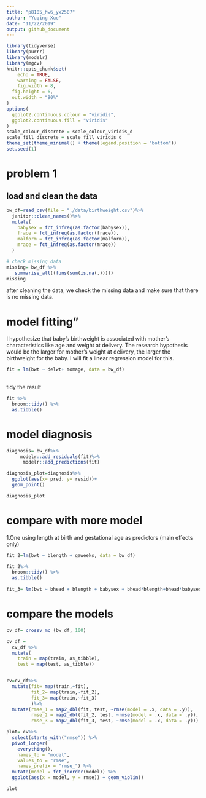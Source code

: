 ```yaml
---
title: "p8105_hw6_yx2507"
author: "Yuqing Xue"
date: "11/22/2019"
output: github_document
---
```


```r
library(tidyverse)
library(purrr)
library(modelr)
library(mgcv)
knitr::opts_chunk$set(
	echo = TRUE,
	warning = FALSE,
	fig.width = 8, 
  fig.height = 6,
  out.width = "90%"
)
options(
  ggplot2.continuous.colour = "viridis",
  ggplot2.continuous.fill = "viridis"
)
scale_colour_discrete = scale_colour_viridis_d
scale_fill_discrete = scale_fill_viridis_d
theme_set(theme_minimal() + theme(legend.position = "bottom"))
set.seed(1)
```


# problem 1

## load and clean the data
```r
bw_df=read_csv(file = "./data/birthweight.csv")%>%
  janitor::clean_names()%>%
  mutate(
    babysex = fct_infreq(as.factor(babysex)),
    frace = fct_infreq(as.factor(frace)),
    malform = fct_infreq(as.factor(malform)),
    mrace = fct_infreq(as.factor(mrace))
  )

# check missing data
missing= bw_df %>%
   summarise_all((funs(sum(is.na(.))))) 
missing
```

after cleaning the data, we check the missing data and make sure that there is no missing data.

# model fitting"
I hypothesize that baby's birthweight is associated with mother's characteristics like age and weight at delivery. The research hypothesis would be the larger for mother's weight at delivery, the larger the birthweight for the baby. I will fit a linear regression model for this.
```r
fit = lm(bwt ~ delwt+ momage, data = bw_df)
  
```

tidy the result 
```r
fit %>% 
  broom::tidy() %>% 
  as.tibble()
```

# model diagnosis
```r
diagnosis= bw_df%>%
     modelr::add_residuals(fit)%>%
      modelr::add_predictions(fit)

diagnosis_plot=diagnosis%>% 
  ggplot(aes(x= pred, y= resid))+
  geom_point()

diagnosis_plot

```

# compare with more model

1.One using length at birth and gestational age as predictors (main effects only)
```r
fit_2=lm(bwt ~ blength + gaweeks, data = bw_df)

fit_2%>%
  broom::tidy() %>% 
  as.tibble()
  
fit_3= lm(bwt ~ bhead + blength + babysex + bhead*blength+bhead*babysex+blength*babysex+ bhead*blength*babysex, data = bw_df)

```
 
# compare the models
```r
cv_df= crossv_mc (bw_df, 100)

cv_df =
  cv_df %>% 
  mutate(
    train = map(train, as_tibble),
    test = map(test, as_tibble))


cv=cv_df%>%
  mutate(fit= map(train,~fit),
         fit_2= map(train,~fit_2),
         fit_3= map(train,~fit_3)
         )%>%
  mutate(rmse_1 = map2_dbl(fit, test, ~rmse(model = .x, data = .y)),
         rmse_2 = map2_dbl(fit_2, test, ~rmse(model = .x, data = .y)),
         rmse_3 = map2_dbl(fit_3, test, ~rmse(model = .x, data = .y)))

```

```r
plot= cv%>% 
  select(starts_with("rmse")) %>% 
  pivot_longer(
    everything(),
    names_to = "model", 
    values_to = "rmse",
    names_prefix = "rmse_") %>% 
  mutate(model = fct_inorder(model)) %>% 
  ggplot(aes(x = model, y = rmse)) + geom_violin()

plot
```

